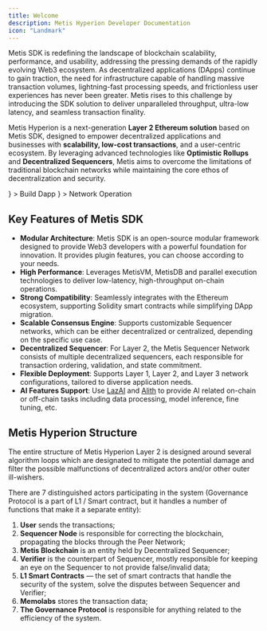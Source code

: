 ```yaml
---
title: Welcome
description: Metis Hyperion Developer Documentation
icon: "Landmark"
---
```



Metis SDK is redefining the landscape of blockchain scalability, performance, and usability, addressing the pressing demands of the rapidly evolving Web3 ecosystem. As decentralized applications (DApps) continue to gain traction, the need for infrastructure capable of handling massive transaction volumes, lightning-fast processing speeds, and frictionless user experiences has never been greater. Metis rises to this challenge by introducing the SDK solution to deliver unparalleled throughput, ultra-low latency, and seamless transaction finality.

Metis Hyperion is a next-generation **Layer 2 Ethereum solution** based on Metis SDK, designed to empower decentralized applications and businesses with **scalability, low-cost transactions**, and a user-centric ecosystem. By leveraging advanced technologies like **Optimistic Rollups** and **Decentralized Sequencers**, Metis aims to overcome the limitations of traditional blockchain networks while maintaining the core ethos of decentralization and security.

<Cards className="sm:grid-cols-3">
  <Card
    title="Dapp Development"
    href="/dapp/start/environment"
    icon={<PlayCircle />}
  >
    Build Dapp
  </Card>
  <Card
    title="Node Providers"
    href="/dapp/infra/rpcs#self-hosted"
    icon={<Server />}
  >
    Network Operation
  </Card>
</Cards>

## Key Features of Metis SDK

- **Modular Architecture**: Metis SDK is an open-source modular framework designed to provide Web3 developers with a powerful foundation for innovation. It provides plugin features, you can choose according to your needs.
- **High Performance**: Leverages MetisVM, MetisDB and parallel execution technologies to deliver low-latency, high-throughput on-chain operations.
- **Strong Compatibility**: Seamlessly integrates with the Ethereum ecosystem, supporting Solidity smart contracts while simplifying DApp migration.
- **Scalable Consensus Engine**: Supports customizable Sequencer networks, which can be either decentralized or centralized, depending on the specific use case.
- **Decentralized Sequencer**: For Layer 2, the Metis Sequencer Network consists of multiple decentralized sequencers, each responsible for transaction ordering, validation, and state commitment.
- **Flexible Deployment**: Supports Layer 1, Layer 2, and Layer 3 network configurations, tailored to diverse application needs.
- **AI Features Support**: Use [LazAI](https://lazai.network) and [Alith](https://github.com/0xLazAI/alith) to provide AI related on-chain or off-chain tasks including data processing, model inference, fine tuning, etc.

## Metis Hyperion Structure

The entire structure of Metis Hyperion Layer 2 is designed around several algorithm loops which are designated to mitigate the potential damage and filter the possible malfunctions of decentralized actors and/or other outer ill-wishers.

There are 7 distinguished actors participating in the system (Governance Protocol is a part of L1 / Smart contract, but it handles a number of functions that make it a separate entity):

1. **User** sends the transactions;
2. **Sequencer Node** is responsible for correcting the blockchain, propagating the blocks through the Peer Network;
3. **Metis Blockchain** is an entity held by Decentralized Sequencer;
4. **Verifier** is the counterpart of Sequencer, mostly responsible for keeping an eye on the Sequencer to not provide false/invalid data;
5. **L1 Smart Contracts** — the set of smart contracts that handle the security of the system, solve the disputes between Sequencer and Verifier;
6. **Memolabs** stores the transaction data;
7. **The Governance Protocol** is responsible for anything related to the efficiency of the system.
